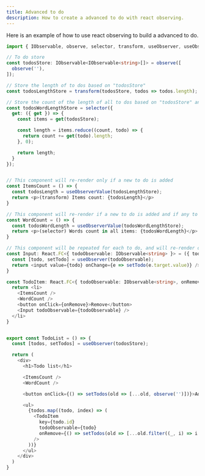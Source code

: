 ```yaml
---
title: Advanced to do
description: How to create a advanced to do with react observing.
---
```


Here is an example of how to use react observing to build a advanced to do.

```ts lineNumbers
import { IObservable, observe, selector, transform, useObserver, useObserverValue } from 'react-observing'

// To do store
const todosStore: IObservable<IObservable<string>[]> = observe([
  observe(''),
]);

// Store the length of to dos based on "todosStore"
const todosLengthStore = transform(todosStore, todos => todos.length);

// Store the count of the length of all to dos based on "todosStore" and each to do
const todosWordLengthStore = selector({
  get: ({ get }) => {
    const items = get(todosStore);

    const length = items.reduce((count, todo) => {
      return count += get(todo).length;
    }, 0);

    return length;
  }
});


// This component will re-render only if a new to do is added
const ItemsCount = () => {
  const todosLength = useObserverValue(todosLengthStore);
  return <p>(transform) Items count: {todosLength}</p>
}

// This component will re-render if a new to do is added and if any to do text if changed
const WordCount = () => {
  const todosWordLength = useObserverValue(todosWordLengthStore);
  return <p>(selector) Words count in all items: {todosWordLength}</p>
}

// This component will be repeated for each to do, and will re-render only if your to do is changed
const Input: React.FC<{ todoObservable: IObservable<string> }> = ({ todoObservable }) => {
  const [todo, setTodo] = useObserver(todoObservable);
  return <input value={todo} onChange={e => setTodo(e.target.value)} />
}

const TodoItem: React.FC<{ todoObservable: IObservable<string>, onRemove: () => void }> = ({ todoObservable, onRemove }) => {
  return <li>
    <ItemsCount />
    <WordCount />
    <button onClick={onRemove}>Remove</button>
    <Input todoObservable={todoObservable} />
  </li>
}


export const TodoList = () => {
  const [todos, setTodos] = useObserver(todosStore);

  return (
    <div>
      <h1>Todo list</h1>

      <ItemsCount />
      <WordCount />

      <button onClick={() => setTodos(old => [...old, observe('')])}>Add item</button>

      <ul>
        {todos.map((todo, index) => (
          <TodoItem
            key={todo.id}
            todoObservable={todo}
            onRemove={() => setTodos(old => [...old.filter((_, i) => i !== index)])}
          />
        ))}
      </ul>
    </div>
  )
}
```

